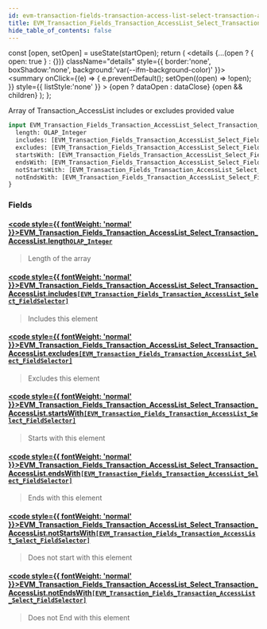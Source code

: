 ```yaml
---
id: evm-transaction-fields-transaction-access-list-select-transaction-access-list
title: EVM_Transaction_Fields_Transaction_AccessList_Select_Transaction_AccessList
hide_table_of_contents: false
---
```







  const [open, setOpen] = useState(startOpen);
  return (
    <details {...(open ? { open: true } : {})} className="details" style={{ border:'none', boxShadow:'none', background:'var(--ifm-background-color)' }}>
      <summary
        onClick={(e) => {
          e.preventDefault();
          setOpen((open) => !open);
        }}
        style={{ listStyle:'none' }}
      >
      {open ? dataOpen : dataClose}
      </summary>
      {open && children}
    </details>
  );
};




Array of Transaction_AccessList includes or excludes provided value


```graphql
input EVM_Transaction_Fields_Transaction_AccessList_Select_Transaction_AccessList {
  length: OLAP_Integer
  includes: [EVM_Transaction_Fields_Transaction_AccessList_Select_FieldSelector]
  excludes: [EVM_Transaction_Fields_Transaction_AccessList_Select_FieldSelector]
  startsWith: [EVM_Transaction_Fields_Transaction_AccessList_Select_FieldSelector]
  endsWith: [EVM_Transaction_Fields_Transaction_AccessList_Select_FieldSelector]
  notStartsWith: [EVM_Transaction_Fields_Transaction_AccessList_Select_FieldSelector]
  notEndsWith: [EVM_Transaction_Fields_Transaction_AccessList_Select_FieldSelector]
}
```




### Fields

#### [<code style={{ fontWeight: 'normal' }}>EVM_Transaction_Fields_Transaction_AccessList_Select_Transaction_AccessList.<b>length</b></code>](#)<Bullet />[`OLAP_Integer`](/docs/graphql-reference/inputs/olap-integer) <Badge class="secondary" text="input"/>
> Length of the array
> 

#### [<code style={{ fontWeight: 'normal' }}>EVM_Transaction_Fields_Transaction_AccessList_Select_Transaction_AccessList.<b>includes</b></code>](#)<Bullet />[`[EVM_Transaction_Fields_Transaction_AccessList_Select_FieldSelector]`](/docs/graphql-reference/inputs/evm-transaction-fields-transaction-access-list-select-field-selector) <Badge class="secondary" text="list"/> <Badge class="secondary" text="input"/>
> Includes this element
> 

#### [<code style={{ fontWeight: 'normal' }}>EVM_Transaction_Fields_Transaction_AccessList_Select_Transaction_AccessList.<b>excludes</b></code>](#)<Bullet />[`[EVM_Transaction_Fields_Transaction_AccessList_Select_FieldSelector]`](/docs/graphql-reference/inputs/evm-transaction-fields-transaction-access-list-select-field-selector) <Badge class="secondary" text="list"/> <Badge class="secondary" text="input"/>
> Excludes this element
> 

#### [<code style={{ fontWeight: 'normal' }}>EVM_Transaction_Fields_Transaction_AccessList_Select_Transaction_AccessList.<b>startsWith</b></code>](#)<Bullet />[`[EVM_Transaction_Fields_Transaction_AccessList_Select_FieldSelector]`](/docs/graphql-reference/inputs/evm-transaction-fields-transaction-access-list-select-field-selector) <Badge class="secondary" text="list"/> <Badge class="secondary" text="input"/>
> Starts with this element
> 

#### [<code style={{ fontWeight: 'normal' }}>EVM_Transaction_Fields_Transaction_AccessList_Select_Transaction_AccessList.<b>endsWith</b></code>](#)<Bullet />[`[EVM_Transaction_Fields_Transaction_AccessList_Select_FieldSelector]`](/docs/graphql-reference/inputs/evm-transaction-fields-transaction-access-list-select-field-selector) <Badge class="secondary" text="list"/> <Badge class="secondary" text="input"/>
> Ends with this element
> 

#### [<code style={{ fontWeight: 'normal' }}>EVM_Transaction_Fields_Transaction_AccessList_Select_Transaction_AccessList.<b>notStartsWith</b></code>](#)<Bullet />[`[EVM_Transaction_Fields_Transaction_AccessList_Select_FieldSelector]`](/docs/graphql-reference/inputs/evm-transaction-fields-transaction-access-list-select-field-selector) <Badge class="secondary" text="list"/> <Badge class="secondary" text="input"/>
> Does not start with this element
> 

#### [<code style={{ fontWeight: 'normal' }}>EVM_Transaction_Fields_Transaction_AccessList_Select_Transaction_AccessList.<b>notEndsWith</b></code>](#)<Bullet />[`[EVM_Transaction_Fields_Transaction_AccessList_Select_FieldSelector]`](/docs/graphql-reference/inputs/evm-transaction-fields-transaction-access-list-select-field-selector) <Badge class="secondary" text="list"/> <Badge class="secondary" text="input"/>
> Does not End with this element
> 



